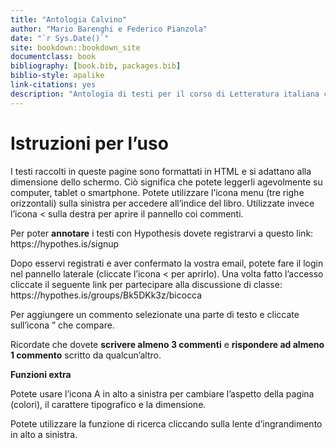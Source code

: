 ```yaml
--- 
title: "Antologia Calvino"
author: "Mario Barenghi e Federico Pianzola"
date: "`r Sys.Date()`"
site: bookdown::bookdown_site
documentclass: book
bibliography: [book.bib, packages.bib]
biblio-style: apalike
link-citations: yes
description: "Antologia di testi per il corso di Letteratura italiana contemporanea 2020"
---
```


# Istruzioni per l'uso

I testi raccolti in queste pagine sono formattati in HTML e si adattano alla dimensione dello schermo. Ciò significa che potete leggerli agevolmente su computer, tablet o smartphone. Potete utilizzare l’icona menu (tre righe orizzontali) sulla sinistra per accedere all’indice del libro. Utilizzate invece l’icona < sulla destra per aprire il pannello coi commenti.

Per poter **annotare** i testi con Hypothesis dovete registrarvi a questo link: https://hypothes.is/signup 

Dopo esservi registrati e aver confermato la vostra email, potete fare il login nel pannello laterale (cliccate l’icona < per aprirlo). Una volta fatto l’accesso cliccate il seguente link per partecipare alla discussione di classe: https://hypothes.is/groups/Bk5DKk3z/bicocca

Per aggiungere un commento selezionate una parte di testo e cliccate sull’icona " che compare.

Ricordate che dovete **scrivere almeno 3 commenti** e **rispondere ad almeno 1 commento** scritto da qualcun’altro.

**Funzioni extra**

Potete usare l’icona A in alto a sinistra per cambiare l’aspetto della pagina (colori), il carattere tipografico e la dimensione.

Potete utilizzare la funzione di ricerca cliccando sulla lente d’ingrandimento in alto a sinistra.